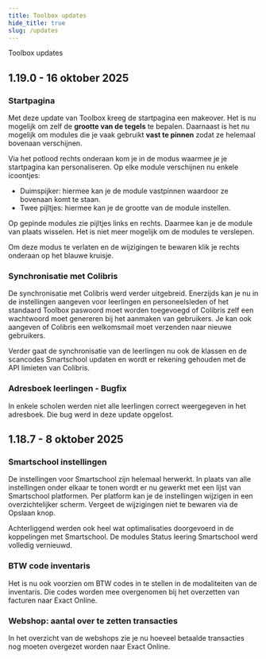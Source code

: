 ```yaml
---
title: Toolbox updates
hide_title: true 
slug: /updates
---
```


<ImageTitle img="verzekering.png">Toolbox updates</ImageTitle>


## 1.19.0 - 16 oktober 2025

### Startpagina
Met deze update van Toolbox kreeg de startpagina een makeover. Het is nu mogelijk om zelf de **grootte van de tegels** te bepalen.
Daarnaast is het nu mogelijk om modules die je vaak gebruikt **vast te pinnen** zodat ze helemaal bovenaan verschijnen.

Via het potlood rechts onderaan kom je in de modus waarmee je je startpagina kan personaliseren. Op elke module verschijnen nu enkele icoontjes:
- Duimspijker: hiermee kan je de module vastpinnen waardoor ze bovenaan komt te staan.
- Twee pijltjes: hiermee kan je de grootte van de module instellen.

Op gepinde modules zie pijltjes links en rechts. Daarmee kan je de module van plaats wisselen. Het is niet meer mogelijk om de modules te verslepen.

Om deze modus te verlaten en de wijzigingen te bewaren klik je rechts onderaan op het blauwe kruisje.


### Synchronisatie met Colibris
De synchronisatie met Colibris werd verder uitgebreid. Enerzijds kan je nu in de instellingen aangeven voor leerlingen en personeelsleden of het standaard Toolbox paswoord moet worden toegevoegd of Colibris zelf een wachtwoord moet genereren bij het aanmaken van gebruikers.
Je kan ook aangeven of Colibris een welkomsmail moet verzenden naar nieuwe gebruikers.

Verder gaat de synchronisatie van de leerlingen nu ook de klassen en de scancodes Smartschool updaten en wordt er rekening gehouden met de API limieten van Colibris.

### Adresboek leerlingen - Bugfix
In enkele scholen werden niet alle leerlingen correct weergegeven in het adresboek. Die bug werd in deze update opgelost.



## 1.18.7 - 8 oktober 2025
### Smartschool instellingen

De instellingen voor Smartschool zijn helemaal herwerkt. In plaats van alle instellingen onder elkaar te tonen wordt er nu gewerkt met een lijst van Smartschool platformen. Per platform kan je de instellingen wijzigen in een overzichtelijker scherm. Vergeet de wijzigingen niet te bewaren via de Opslaan knop.

Achterliggend werden ook heel wat optimalisaties doorgevoerd in de koppelingen met Smartschool. De modules Status leering Smartschool werd volledig vernieuwd.

### BTW code inventaris

Het is nu ook voorzien om BTW codes in te stellen in de modaliteiten van de inventaris. Die codes worden mee overgenomen bij het overzetten van facturen naar Exact Online.

### Webshop: aantal over te zetten transacties

In het overzicht van de webshops zie je nu hoeveel betaalde transacties nog moeten overgezet worden naar Exact Online.